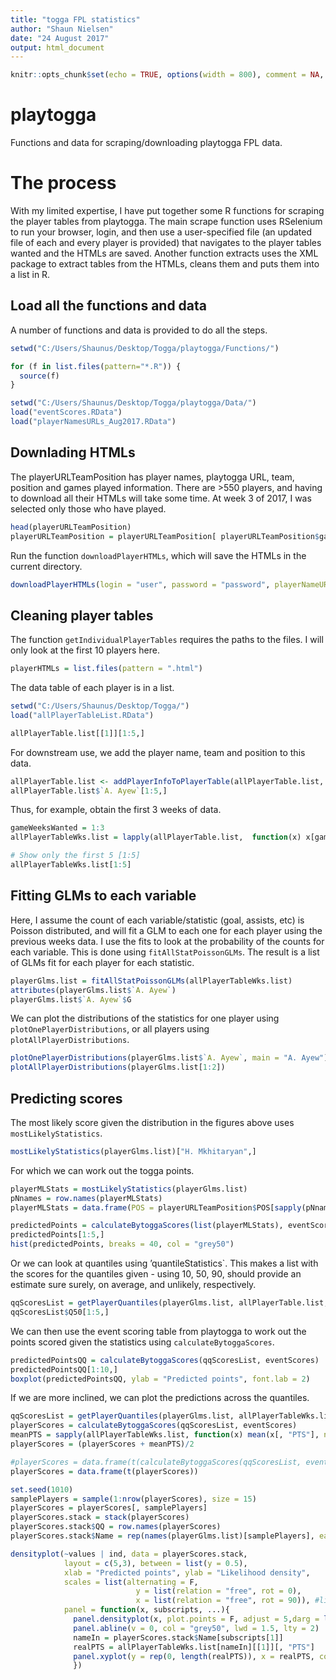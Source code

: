 ```yaml
---
title: "togga FPL statistics"
author: "Shaun Nielsen"
date: "24 August 2017"
output: html_document
---
```


```r
knitr::opts_chunk$set(echo = TRUE, options(width = 800), comment = NA, message = F, fig.align = "center")
```

# playtogga

Functions and data for scraping/downloading playtogga FPL data.  

# The process
With my limited expertise, I have put together some R functions for scraping the player tables from playtogga. The main scrape function uses RSelenium to run your browser, login, and then use a user-specified file (an updated file of each and every player is provided) that navigates to the player tables wanted and the HTMLs are saved. Another function extracts uses the XML package to extract tables from the HTMLs, cleans them and puts them into a list in R.

## Load all the functions and data

A number of functions and data is provided to do all the steps.

```r
setwd("C:/Users/Shaunus/Desktop/Togga/playtogga/Functions/")

for (f in list.files(pattern="*.R")) {
  source(f)
}

setwd("C:/Users/Shaunus/Desktop/Togga/playtogga/Data/")
load("eventScores.RData")
load("playerNamesURLs_Aug2017.RData")
```

## Downlading HTMLs

The playerURLTeamPosition has player names, playtogga URL, team, position and games played information. There are >550 players, and having to download all their HTMLs will take some time. At week 3 of 2017, I was selected only those who have played.

```r
head(playerURLTeamPosition)
playerURLTeamPosition = playerURLTeamPosition[ playerURLTeamPosition$gamesPlayed > 0,]
```  

Run the function `downloadPlayerHTMLs`, which will save the HTMLs in the current directory.

```r
downloadPlayerHTMLs(login = "user", password = "password", playerNameURL = playerURLTeamPosition)
```

## Cleaning player tables

The function `getIndividualPlayerTables` requires the paths to the files. I will only look at the first 10 players here.

```r
playerHTMLs = list.files(pattern = ".html")
```

The data table of each player is in a list. 

```r
setwd("C:/Users/Shaunus/Desktop/Togga/")
load("allPlayerTableList.RData")
```

```r
allPlayerTable.list[[1]][1:5,]
```

For downstream use, we add the player name, team and position to this data.

```r
allPlayerTable.list <- addPlayerInfoToPlayerTable(allPlayerTable.list, playerURLTeamPosition)
allPlayerTable.list$`A. Ayew`[1:5,]
```

Thus, for example, obtain the first 3 weeks of data.

```r
gameWeeksWanted = 1:3
allPlayerTableWks.list = lapply(allPlayerTable.list,  function(x) x[gameWeeksWanted,])

# Show only the first 5 [1:5]
allPlayerTableWks.list[1:5]
```

## Fitting GLMs to each variable

Here, I assume the count of each variable/statistic (goal, assists, etc) is Poisson distributed, and will fit a GLM to each one for each player using the previous weeks data. I use the fits to look at the probability of the counts for each variable. This is done using `fitAllStatPoissonGLMs`. The result is a list of GLMs fit for each player for each statistic.

```r
playerGlms.list = fitAllStatPoissonGLMs(allPlayerTableWks.list)
attributes(playerGlms.list$`A. Ayew`)
playerGlms.list$`A. Ayew`$G
```

We can plot the distributions of the statistics for one player using `plotOnePlayerDistributions`, or all players using `plotAllPlayerDistributions`.

```r
plotOnePlayerDistributions(playerGlms.list$`A. Ayew`, main = "A. Ayew")
plotAllPlayerDistributions(playerGlms.list[1:2])
```

## Predicting scores

The most likely score given the distribution in the figures above uses `mostLikelyStatistics`.

```r
mostLikelyStatistics(playerGlms.list)["H. Mkhitaryan",]
```

For which we can work out the togga points.

```r
playerMLStats = mostLikelyStatistics(playerGlms.list) 
pNnames = row.names(playerMLStats)
playerMLStats = data.frame(POS = playerURLTeamPosition$POS[sapply(pNnames, function(x) which(x == playerURLTeamPosition$Name))],playerMLStats)

predictedPoints = calculateBytoggaScores(list(playerMLStats), eventScores)
predictedPoints[1:5,]
hist(predictedPoints, breaks = 40, col = "grey50")
```

Or we can look at quantiles using 'quantileStatistics`. This makes a list with the scores for the quantiles given - using 10, 50, 90, should provide an estimate sure surely, on average, and unlikely, respectively.

```r
qqScoresList = getPlayerQuantiles(playerGlms.list, allPlayerTable.list, quantiles = c(10,25,50,75,90))
qqScoresList$Q50[1:5,]
```

We can then use the event scoring table from playtogga to work out the points scored given the statistics using `calculateBytoggaScores`.

```r
predictedPointsQQ = calculateBytoggaScores(qqScoresList, eventScores)
predictedPointsQQ[1:10,]
boxplot(predictedPointsQQ, ylab = "Predicted points", font.lab = 2)
```

If we are more inclined, we can plot the predictions across the quantiles.

```r
qqScoresList = getPlayerQuantiles(playerGlms.list, allPlayerTableWks.list, quantiles = seq(1,99, length = 50))
playerScores = calculateBytoggaScores(qqScoresList, eventScores)
meanPTS = sapply(allPlayerTableWks.list, function(x) mean(x[, "PTS"], na.rm = T))
playerScores = (playerScores + meanPTS)/2

#playerScores = data.frame(t(calculateBytoggaScores(qqScoresList, eventScores)))
playerScores = data.frame(t(playerScores))

set.seed(1010)
samplePlayers = sample(1:nrow(playerScores), size = 15)
playerScores = playerScores[, samplePlayers]
playerScores.stack = stack(playerScores)
playerScores.stack$QQ = row.names(playerScores)
playerScores.stack$Name = rep(names(playerGlms.list)[samplePlayers], each = 50)

densityplot(~values | ind, data = playerScores.stack,
            layout = c(5,3), between = list(y = 0.5),
            xlab = "Predicted points", ylab = "Likelihood density",
            scales = list(alternating = F,
                            y = list(relation = "free", rot = 0), 
                            x = list(relation = "free", rot = 90)), #limits = c(-10,30))),
            panel = function(x, subscripts, ...){ 
              panel.densityplot(x, plot.points = F, adjust = 5,darg = list(adjust = 1.5), lwd = 2)
              panel.abline(v = 0, col = "grey50", lwd = 1.5, lty = 2)
              nameIn = playerScores.stack$Name[subscripts[1]]
              realPTS = allPlayerTableWks.list[nameIn][[1]][, "PTS"]
              panel.xyplot(y = rep(0, length(realPTS)), x = realPTS, col = 2, pch = 4, lwd = 2)
              })
```






